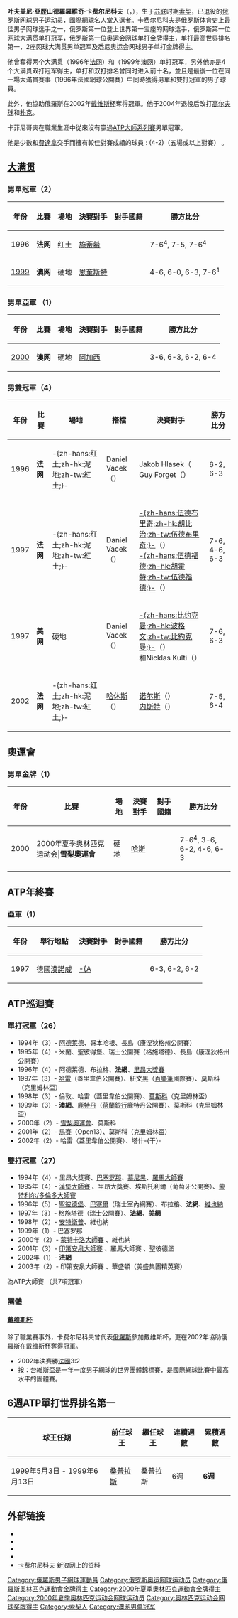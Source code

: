 {{noteTA
|T=zh-hans:叶夫盖尼·卡费尔尼科夫;zh-hk:卡菲尼哥夫;zh-tw:卡菲尼可夫;
|1=zh-hans:卡费尔尼科夫;zh-hk:卡菲尼哥夫;zh-tw:卡菲尼可夫;
|2=zh-hans:戴维斯杯;zh-hk:台維斯盃;zh-tw:台維斯盃;
|3=zh-hans:阿加西;zh-hk:阿加斯;zh-tw:阿格西;
|4=zh-hans:哈勒;zh-hk:哈雷;zh-tw:哈雷;
|5=zh-hans:恩奎斯特;zh-hk:伊奎斯;zh-tw:恩奎斯特;
|6=zh-hans:施蒂希;zh-hk:史迪治;zh-tw:史提希;
|7=zh-cn:红土;zh-hk:泥地;zh-tw:紅土;
|8=zh-hans:悉尼;zh-hk:悉尼;zh-tw:雪梨;
|9=zh-hans:蒙特利尔;zh-hk:蒙特利爾;zh-tw:蒙特婁;
|10=zh-hans:阿德莱德;zh-hk:阿德雷德;zh-tw:阿德雷德;
|11=zh-hans:巴塞罗那;zh-hk:巴塞隆拿;zh-tw:巴塞隆納;
}}
{{Infobox 網球選手
|playername =Yevgeny Kafelnikov<br>卡费尔尼科夫
|fullname = Евгений Александрович Кафельников
|image=[[File:Yevgeny_Kafelnikov_53755.jpg|260px]]
|国籍= {{URS}}(1974~1991)<BR>{{RUS}}(1991~)
|生日={{birth_date_and_age|1974|2|18|mf=y}}
|出生地={{URS}}[[索契|索契]]
|居住地={{RUS}}[[索契|索契]]
|身高=190cm
|体重=84kg
|持拍手=右手握拍（双手反拍）
|转职业年=1992年
|球拍=Fischer
|球衣=Nike
|球鞋=Nike Air Oscillate
|单打最高排名='''1''' (1999年5月3日)
|双打最高排名=4 (1998年3月30日)
|现单打排名=已退役
|现双打排名=已退役
|单打冠军头衔=26
|双打冠军头衔=27
|奖金=$ 23,883,797美元
|singlesrecord=609／306
|grandslamsinglesresults=Yes
|AustralianOpenresult=[[File:Norman_Brookes_Challenge_Cup_(Australian_Open_-_Gentlemen's_single).svg|22px]] '''冠军'''（1999）
|FrenchOpenresult=[[File:Coupe_des_Mousquetaires_(French_Open_-_Gentlemen's_single).svg|22px]] '''冠军'''（1996）
|Wimbledonresult=八强（1995）
|USOpenresult=半决赛（1999、2001）
|Olympicsresult=[[File:Gold_medal.svg|22px]] '''金牌'''（2000）
|doublesrecord= 358／213
|grandslamsdoublesresults= Yes
|AustralianOpenDoublesresult= 八强 (1995, 1999)
|FrenchOpenDoublesresult= '''冠军''' (1996, 1997, 2002)
|WimbledonDoublesresult= 半决赛 (1994, 1995)
|USOpenDoublesresult= '''冠军''' (1997)
|Team = yes
|DavisCupresult = '''冠军''' ([[2002_Davis_Cup_World_Group|2002]])
}}
{{MedalTop}}
{{MedalCountry|{{RUS}}}}
{{MedalSport|男子[[網球|網球]]}}
{{MedalGold|[[2000年夏季奧林匹克運動會|2000年雪梨]]|[[2000年夏季奧林匹克運動會網球比賽|單打]]}}
{{MedalBottom}}
'''叶夫盖尼·亞歷山德羅羅維奇·卡费尔尼科夫'''（{{lang-ru|Евгений Александрович Кафельников}}，{{bd|1974年|2月18日|catIdx=Kafelnikov, Yevgeny}}），生于[[苏联|苏联]]时期[[索契|索契]]，已退役的[[俄罗斯|俄罗斯]][[网球|网球]]男子运动员，[[國際網球名人堂|國際網球名人堂]]入選者。卡费尔尼科夫是俄罗斯体育史上最佳男子网球选手之一，俄罗斯第一位登上世界第一宝座的网球选手，俄罗斯第一位网球大满贯单打冠军，俄罗斯第一位奥运会网球单打金牌得主，单打最高世界排名第一，2座网球大满贯男单冠军及悉尼奥运会网球男子单打金牌得主。

他曾奪得两个大满贯（1996年[[法网|法网]]）和（1999年[[澳网|澳网]]）单打冠军，另外他亦是4个大满贯双打冠军得主，单打和双打排名曾同时进入前十名，並且是最後一位在同一場大滿貫賽事（1996年法國網球公開賽）中同時獲得男單和雙打冠軍的男子球員。

此外，他協助俄羅斯在2002年[[戴维斯杯|戴维斯杯]]奪得冠軍。他于2004年退役后改打[[高尔夫球|高尔夫球]]和[[扑克|扑克]]。

卡菲尼哥夫在職業生涯中從來沒有贏過[[ATP大師賽|ATP大師系列賽]]男單冠軍。

他是少數和[[費達拿|費達拿]]交手而擁有較佳對賽成績的球員 : (4-2)（五場或以上對賽） 。

== [[网球大满贯|大满贯]] ==

===男單冠軍（2）===

{| class="wikitable"
!年份
!比賽
!場地
!決賽對手
!對手國籍
!勝方比分
|-bgcolor="#EBC2AF"
| 1996
| '''法网'''
| 红土
| [[米夏埃尔·施蒂希|施蒂希]]
| {{GER}}
| 7-6<sup>4</sup>, 7-5, 7-6<sup>4</sup>
|-bgcolor="#FFFFCC"
| [[1999年澳洲網球公開賽男子單打比賽|1999]]
| '''澳网'''
| 硬地
| [[托馬斯·恩奎斯特|恩奎斯特]]
| {{SWE}}
| 4-6, 6-0, 6-3, 7-6<sup>1</sup>
|}

===男單亞軍 （1）===

{| class="wikitable"
!年份
!比賽
!場地
!決賽對手
!對手國籍
!勝方比分
|-bgcolor="#FFFFCC"
| [[2000年澳洲網球公開賽男子單打比賽|2000]]
| '''澳网'''
| 硬地
| [[安德烈·阿加西|阿加西]] 
| {{USA}}
| 3-6, 6-3, 6-2, 6-4
|}

===男雙冠軍（4）===
{| class="wikitable"

!年份
!比賽
!場地
!搭檔
!決賽對手
!勝方比分
|-bgcolor="#EBC2AF"
| 1996 
| '''法网''' 
| -{zh-hans:红土;zh-hk:泥地;zh-tw:紅土;}-
| Daniel Vacek <br />（{{CZE}}）
| Jakob Hlasek（{{SUI}} <br /> Guy Forget（{{FRA}}）
| 6-2, 6-3
|-bgcolor="#EBC2AF"
| 1997 
| '''法网''' 
| -{zh-hans:红土;zh-hk:泥地;zh-tw:紅土;}-
| Daniel Vacek <br />（{{CZE}}）
| [[托德·伍德布里奇|-{zh-hans:伍德布里奇;zh-hk:胡比治;zh-tw:伍德布里奇;}-]]（{{AUS}}）<br />[[馬克·伍德福德|-{zh-hans:伍德福德;zh-hk:胡霍特;zh-tw:伍德福德;}-]]（{{AUS}}）
| 7-6, 4-6, 6-3
|-bgcolor="#CCCCFF"
| 1997 
| '''美网''' 
| 硬地
| Daniel Vacek <br />（{{CZE}}）
| [[約納斯·比約克曼|-{zh-hans:比约克曼;zh-hk:波格文;zh-tw:比約克曼;}-]]（{{SWE}}）<br />和Nicklas Kulti（{{SWE}}）
| 7-6, 6-3
|-bgcolor="#EBC2AF"
| 2002 
| '''法网''' 
| -{zh-hans:红土;zh-hk:泥地;zh-tw:紅土;}-
| [[保羅·哈休斯|哈休斯]] <br />（{{NED}}）
| [[马克·诺尔斯|诺尔斯]]（{{BAH}}）<br /> [[丹尼尔·内斯特|内斯特]]（{{CAN}}）
| 7-5, 6-4 
|}

==奧運會==

===男單金牌（1）===
{| class="wikitable"
!年份
!比賽
!場地
!決賽對手
!對手國籍
!勝方比分
|-bgcolor="#FFD700"
| 2000
| 2000年夏季奥林匹克运动会|'''雪梨奧運會'''
| 硬地 
| [[托米·哈斯|哈斯]]
| {{GER}}
| 7-6<sup>4</sup>, 3-6, 6-2, 4-6, 6-3
|}

== ATP年終賽 ==

===亞軍（1）===
{| class="wikitable"
!年份
!舉行地點 
!決賽對手
!對手國籍
!勝方比分
|-
| 1997
| 德國[[漢諾威|漢諾威]]
| [[皮特·桑普拉斯|-{A]]
| {{USA}}
| 6-3, 6-2, 6-2
|}

== ATP巡迴賽 ==

===單打冠軍（26）===
* 1994年（3）- [[布里斯本國際賽|阿德莱德]]、哥本哈根、長島（康涅狄格州公開賽）
* 1995年（4）- 米蘭、聖彼得堡、瑞士公開賽（格施塔德）、長島（康涅狄格州公開賽）
* 1996年（4）- 阿德莱德、布拉格、'''法網'''、[[法國南部公開賽|里昂大獎賽]]
* 1997年（3）- [[哈雷公開賽|哈雷]]（蓋里韋伯公開賽）、紐文黑（[[百樂|百樂筆]]國際賽）、莫斯科（克里姆林盃）
* 1998年（3）- 倫敦、哈雷（蓋里韋伯公開賽）、[[克里姆林盃|莫斯科]]（克里姆林盃）
* 1999年（3）- '''澳網'''、[[鹿特丹公開賽|鹿特丹]]（[[荷蘭銀行|荷蘭銀行]]鹿特丹公開賽）、莫斯科（克里姆林盃）
* 2000年（2）- [[2000年夏季奧林匹克運動會|雪梨奧運會]]、莫斯科
* 2001年（2）- [[13公開賽|馬賽]]（Open13）、莫斯科（克里姆林盃） 
* 2002年（2）- 哈雷（蓋里韋伯公開賽）、塔什-{干}-

===雙打冠軍（27）===
* 1994年（4）- 里昂大獎賽、[[巴塞隆納網球公開賽|巴塞罗那]]、[[巴伐利亞國際網球錦標賽|慕尼黑]]、[[羅馬大師賽|羅馬大師賽]] {{fn|A}}
* 1995年（4）- [[漢堡大師賽|漢堡大師賽]] {{fn|A}} 、里昂大獎賽、埃斯托利爾（葡萄牙公開賽）、[[加拿大公開賽_(網球)|蒙特利尔/多倫多大師賽]] {{fn|A}}
* 1996年（5）- [[聖彼德堡公開賽|聖彼德堡]]、[[瑞士室內網賽|巴塞爾]]（瑞士室內網賽）、布拉格、'''法網'''、[[維也納公開賽|維也納]]
* 1997年（3）- 格施塔德（瑞士公開賽）、'''法網'''、'''美網'''
* 1998年（2）- [[欧洲共同体锦标赛|安特衛普]]、維也納
* 1999年（1）- 巴塞罗那
* 2000年（2）- [[蒙特卡洛大師賽|蒙特卡洛大師賽]] {{fn|A}}、維也納
* 2001年（3）- [[印第安泉大師賽|印第安泉大師賽]] {{fn|A}}、羅馬大師賽 {{fn|A}}、聖彼德堡
* 2002年（1）- '''法網'''  
* 2003年（2）- 印第安泉大師賽 {{fn|A}}、華盛頓（美盛集團精英賽）

{{fnb|A}}為ATP大師賽 （共7項冠軍）

===團體===
====[[戴维斯杯|戴维斯杯]]====
除了職業賽事外，卡费尔尼科夫曾代表[[俄羅斯|俄羅斯]]參加戴维斯杯，更在2002年協助俄羅斯在戴维斯杯奪得冠軍。
* 2002年決賽勝[[法國|法國]]3:2 
* 按：台維斯盃是一年一度男子網球的世界團體錦標賽，是國際網球比賽中最高水平的團體賽。

==6週ATP單打世界排名第一==

{| class="wikitable"
!球王任期
!前任球王
!繼任球王
!連續週數
!累積週數
|-
| 1999年5月3日 - 1999年6月13日
| [[皮特·桑普拉斯|桑普拉斯]]
| 桑普拉斯
| 6週
| '''6週'''
|} 

== 外部链接 ==
* {{Official|http://www.yevgenykafelnikov.com/}}
* {{ATP|id=K267}}
* {{ITF Profile|id=10002616}}
* {{DavisCupplayerlink|id=10002616}}
* [http://sports.sina.com.cn/star/kafelnikov_yevgeny/ 卡费尔尼科夫]{{Wayback|url=http://sports.sina.com.cn/star/kafelnikov_yevgeny/ |date=20060619022153 }} [[新浪网|新浪网]]上的资料

{{网球男单世界第一}}
{{澳网男单冠军}}
{{法网男单冠军}}
{{奧運網球男單金牌}}
{{Authority control}}

{{DEFAULTSORT:Kafelnikov, Yevgeny}}
[[Category:俄羅斯男子網球運動員|Category:俄羅斯男子網球運動員]]
[[Category:俄罗斯奥运网球运动员|Category:俄罗斯奥运网球运动员]]
[[Category:俄羅斯奧林匹克運動會金牌得主|Category:俄羅斯奧林匹克運動會金牌得主]]
[[Category:2000年夏季奧林匹克運動會金牌得主|Category:2000年夏季奧林匹克運動會金牌得主]]
[[Category:2000年夏季奥林匹克运动会网球运动员|Category:2000年夏季奥林匹克运动会网球运动员]]
[[Category:奥林匹克运动会网球奖牌得主|Category:奥林匹克运动会网球奖牌得主]]
[[Category:索契人|Category:索契人]]
[[Category:澳网男单冠军|Category:澳网男单冠军]]